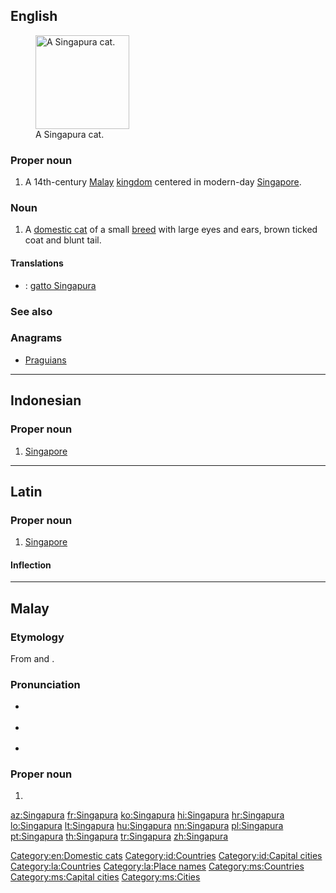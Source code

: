 ==English==
[[File:Raffles singapura cat.jpg|thumb|right|150px|A Singapura cat.]]
===Proper noun===
{{en-proper noun}}

# A 14th-century [[Malay]] [[kingdom]] centered in modern-day [[Singapore]].

===Noun===
{{en-noun}}

# A [[domestic cat]] of a small [[breed]] with large eyes and ears, brown ticked coat and blunt tail.

====Translations====
{{checktrans-top}}
* {{ttbc|it}}: [[gatto Singapura]]
{{trans-mid}}

{{trans-bottom}}

===See also===
{{pedia|Singapura (cat)}}
{{commonslite|Category:Singapura}}

===Anagrams===
* [[Praguians#English|Praguians]]

[[Category:en:Domestic cats]]

----

==Indonesian==
{{wikipedia|lang=id}}

===Proper noun===
{{head|id|proper noun}}

# [[Singapore]]

[[Category:id:Countries]]
[[Category:id:Capital cities]]

----

==Latin==
{{wikipedia|lang=la}}

===Proper noun===
{{la-proper noun|Singapura|Singapurae|Singapurae|f|first}}

# [[Singapore]]

====Inflection====
{{la-decl-1st-loc|num=sg|Singapur}}

[[Category:la:Countries]]
[[Category:la:Place names]]

----

==Malay==
{{wikipedia|lang=ms}}

===Etymology===
From {{etyl|sa|ms}} {{term|sc=Deva|सिंह|tr=siṃhá||lion|lang=sa}} and {{term|sc=Deva|पुर|tr=pura||city|lang=sa}}.

===Pronunciation===
* {{a|Johor-Selangor}} {{IPA|/siŋəpurə/|lang=ms}}
* {{a|Riau-Lingga}} {{IPA|/siŋapura/|lang=ms}}
* {{rhymes|urə|rə|ə|lang=ms}}

===Proper noun===
{{head|ms|proper noun|head=[[singa|Singa]][[pura]]}}

# {{l|en|Singapore}}

[[Category:ms:Countries]]
[[Category:ms:Capital cities]]
[[Category:ms:Cities]]

[[az:Singapura]]
[[fr:Singapura]]
[[ko:Singapura]]
[[hi:Singapura]]
[[hr:Singapura]]
[[lo:Singapura]]
[[lt:Singapura]]
[[hu:Singapura]]
[[nn:Singapura]]
[[pl:Singapura]]
[[pt:Singapura]]
[[th:Singapura]]
[[tr:Singapura]]
[[zh:Singapura]]